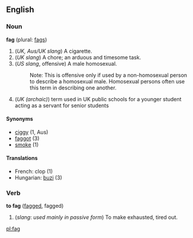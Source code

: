 ==English==

===Noun===
'''fag''' (plural: [[fags]])

# (''UK, Aus/UK slang'') A cigarette.
# (''UK slang'') A chore; an arduous and timesome task.
# (''US slang'', offensive) A male homosexual.
#:Note: This is offensive only if used by a non-homosexual person to describe a homosexual male. Homosexual persons often use this term in describing one another.
# (''UK (archaic)'') term used in UK public schools for a younger student acting as a servant for senior students

====Synonyms====
*[[ciggy]] (1, Aus)
*[[faggot]] (3)
*[[smoke]] (1)

====Translations====
*French: clop {{m}} (1)
*Hungarian: [[buzi]] (3)

===Verb===
'''to fag''' ([[fagged]], fagged)

# (''slang'': ''used mainly in passive form'') To make exhausted, tired out.

[[pl:fag]]